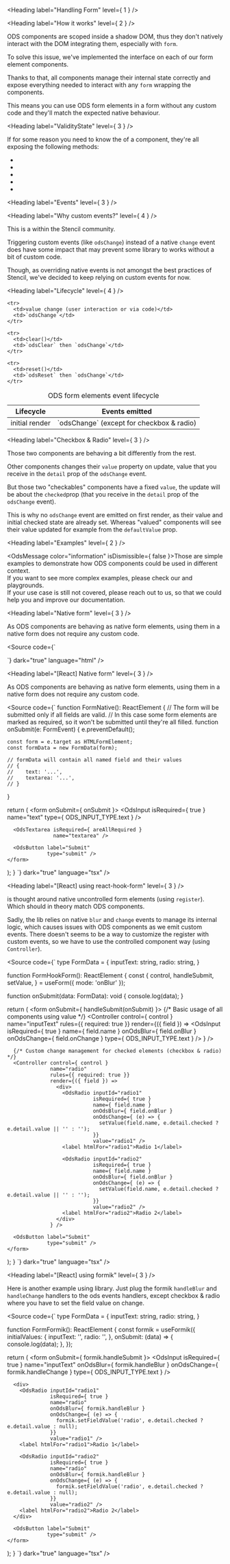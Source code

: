
<Meta title="OVHcloud Design System/Guides/Handling Form" />

<Heading label="Handling Form" level={ 1 } />

<Heading label="How it works" level={ 2 } />

ODS components are <OdsLink href="https://developer.mozilla.org/en-US/docs/Web/API/Web_components" label="web components" target="_blank" />
scoped inside a shadow DOM, thus they don't natively interact with the DOM integrating them, especially with `form`.

To solve this issue, we've implemented the <OdsLink href="https://developer.mozilla.org/en-US/docs/Web/API/ElementInternals" label="ElementInternals" target="_blank" />
interface on each of our form element components.

Thanks to that, all components manage their internal state correctly and expose everything needed to interact with any `form` wrapping the components.

This means you can use ODS form elements in a form without any custom code and they'll match the expected native behaviour.

<Heading label="ValidityState" level={ 3 } />

If for some reason you need to know the <OdsLink href="https://developer.mozilla.org/en-US/docs/Web/API/ValidityState" label="ValidityState" target="_blank" />
of a component, they're all exposing the following methods:
- <OdsLink href="https://developer.mozilla.org/en-US/docs/Web/API/ElementInternals/checkValidity" label="checkValidity()" target="_blank" />
- <OdsLink href="https://developer.mozilla.org/en-US/docs/Web/API/ElementInternals/validationMessage" label="getValidationMessage()" target="_blank" />
- <OdsLink href="https://developer.mozilla.org/en-US/docs/Web/API/ElementInternals/validity" label="getValidity()" target="_blank" />
- <OdsLink href="https://developer.mozilla.org/en-US/docs/Web/API/ElementInternals/reportValidity" label="reportValidity()" target="_blank" />
- <OdsLink href="https://developer.mozilla.org/en-US/docs/Web/API/ElementInternals/willValidate" label="willValidate()" target="_blank" />

<Heading label="Events" level={ 3 } />

<Heading label="Why custom events?" level={ 4 } />

This is a <OdsLink href="https://github.com/ionic-team/stencil/issues/2822" label="recurring debate" target="_blank" /> within the Stencil community.

Triggering custom events (like `odsChange`) instead of a native `change` event does have some impact that may prevent some library
to works without a bit of custom code.

Though, as overriding native events is not amongst the best practices of Stencil, we've decided to keep relying on custom events for now.

<Heading label="Lifecycle" level={ 4 } />

<Table>
  <caption style={{ captionSide: 'bottom' }}>
    <OdsText preset="caption">
      ODS form elements event lifecycle
    </OdsText>
  </caption>

  <thead>
    <tr>
      <th>Lifecycle</th>
      <th>Events emitted</th>
    </tr>
  </thead>

  <tbody>
    <tr>
      <td>initial render</td>
      <td>`odsChange` (except for checkbox & radio)</td>
    </tr>

    <tr>
      <td>value change (user interaction or via code)</td>
      <td>`odsChange`</td>
    </tr>

    <tr>
      <td>clear()</td>
      <td>`odsClear` then `odsChange`</td>
    </tr>

    <tr>
      <td>reset()</td>
      <td>`odsReset` then `odsChange`</td>
    </tr>
  </tbody>
</Table>

<Heading label="Checkbox & Radio" level={ 3 } />

Those two components are behaving a bit differently from the rest.

Other components changes their `value` property on update, value that you receive in the `detail` prop of the `odsChange` event.

But those two "checkables" components have a fixed `value`, the update will be about the `checked`prop (that you receive in the `detail` prop of the `odsChange` event).

This is why no `odsChange` event are emitted on first render, as their value and initial checked state are already set.
Whereas "valued" components will see their value updated for example from the `defaultValue` prop.

<Heading label="Examples" level={ 2 } />

<OdsMessage color="information" isDismissible={ false }><span>Those are simple examples to demonstrate how ODS components could be used in different context.
<br />If you want to see more complex examples, please check our <OdsLink href="https://github.com/aesteves60/ods-playground-vanilla" label="Vanilla" target="_blank" /> and  <OdsLink href="https://github.com/dpellier/ods-playground-react" label="React" target="_blank" /> playgrounds.
<br />If your use case is still not covered, please reach out to us, so that we could help you and improve our documentation.</span></OdsMessage>

<Heading label="Native form" level={ 3 } />

As ODS components are behaving as native form elements, using them in a native form does not require any custom code.

<Source code={`
<form>
  <ods-input is-required
             name="text">
  </ods-input>

  <ods-textarea is-required
                name="textarea">
  </ods-textarea>

  <ods-button label="Submit"
              type="submit">
  </ods-button>
</form>

<script>
  const formElement = document.querySelector('form');

  // The form will be submitted only if all fields are valid.
  // In this case some form elements are marked as required, so it won't be submitted until they're all filled.
  formElement.addEventListener('submit', (e) => {
    e.preventDefault();

    const formData = new FormData(formElement);

    // formData will contain all named field and their values
    // {
    //    text: '...',
    //    textarea: '...',
    // }
  });
</script>
`}
        dark="true"
        language="html" />

<Heading label="[React] Native form" level={ 3 } />

As ODS components are behaving as native form elements, using them in a native form does not require any custom code.

<Source code={`
function FormNative(): ReactElement {
  // The form will be submitted only if all fields are valid.
  // In this case some form elements are marked as required, so it won't be submitted until they're all filled.
  function onSubmit(e: FormEvent) {
    e.preventDefault();

    const form = e.target as HTMLFormElement;
    const formData = new FormData(form);

    // formData will contain all named field and their values
    // {
    //    text: '...',
    //    textarea: '...',
    // }
  }

  return (
    <form onSubmit={ onSubmit }>
      <OdsInput isRequired={ true }
                name="text"
                type={ ODS_INPUT_TYPE.text } />

      <OdsTextarea isRequired={ areAllRequired }
                   name="textarea" />

      <OdsButton label="Submit"
                 type="submit" />
    </form>
  );
}
`}
        dark="true"
        language="tsx" />

<Heading label="[React] using react-hook-form" level={ 3 } />

<OdsLink href="https://react-hook-form.com" label="React Hook Form" target="_blank" /> is thought around native uncontrolled form elements (using `register`).
Which should in theory match ODS components.

Sadly, the lib relies on native `blur` and `change` events to manage its internal logic, which causes issues with ODS components as we emit custom events.
There doesn't seems to be a way to customize the register with custom events, so we have to use the controlled component way (using `Controller`).

<Source code={`
type FormData = {
  inputText: string,
  radio: string,
}

function FormHookForm(): ReactElement {
  const {
    control,
    handleSubmit,
    setValue,
  } = useForm<FormData>({ mode: 'onBlur' });

  function onSubmit(data: FormData): void {
    console.log(data);
  }

  return (
    <form onSubmit={ handleSubmit(onSubmit) }>
      {/* Basic usage of all components using value */}
      <Controller control={ control }
                  name="inputText"
                  rules={{ required: true }}
                  render={({ field }) =>
                    <OdsInput isRequired={ true }
                              name={ field.name }
                              onOdsBlur={ field.onBlur }
                              onOdsChange={ field.onChange }
                              type={ ODS_INPUT_TYPE.text } />
                  } />

      {/* Custom change management for checked elements (checkbox & radio) */}
      <Controller control={ control }
                  name="radio"
                  rules={{ required: true }}
                  render={({ field }) =>
                    <div>
                      <OdsRadio inputId="radio1"
                                isRequired={ true }
                                name={ field.name }
                                onOdsBlur={ field.onBlur }
                                onOdsChange={ (e) => {
                                  setValue(field.name, e.detail.checked ? e.detail.value || '' : '');
                                }}
                                value="radio1" />
                      <label htmlFor="radio1">Radio 1</label>

                      <OdsRadio inputId="radio2"
                                isRequired={ true }
                                name={ field.name }
                                onOdsBlur={ field.onBlur }
                                onOdsChange={ (e) => {
                                  setValue(field.name, e.detail.checked ? e.detail.value || '' : '');
                                }}
                                value="radio2" />
                      <label htmlFor="radio2">Radio 2</label>
                    </div>
                  } />

      <OdsButton label="Submit"
                 type="submit" />
    </form>
  );
}
`}
        dark="true"
        language="tsx" />

<Heading label="[React] using formik" level={ 3 } />

Here is another example using <OdsLink href="https://formik.org" label="Formik" target="_blank" /> library.
Just plug the formik `handleBlur` and `handleChange` handlers to the ods events handlers, except checkbox & radio
where you have to set the field value on change.

<Source code={`
type FormData = {
  inputText: string,
  radio: string,
}

function FormFormik(): ReactElement {
  const formik = useFormik<FormData>({
    initialValues: {
      inputText: '',
      radio: '',
    },
    onSubmit: (data) => {
      console.log(data);
    },
  });

  return (
    <form onSubmit={ formik.handleSubmit }>
      <OdsInput isRequired={ true }
                name="inputText"
                onOdsBlur={ formik.handleBlur }
                onOdsChange={ formik.handleChange }
                type={ ODS_INPUT_TYPE.text } />

      <div>
        <OdsRadio inputId="radio1"
                  isRequired={ true }
                  name="radio"
                  onOdsBlur={ formik.handleBlur }
                  onOdsChange={ (e) => {
                    formik.setFieldValue('radio', e.detail.checked ?  e.detail.value : null);
                  }}
                  value="radio1" />
        <label htmlFor="radio1">Radio 1</label>

        <OdsRadio inputId="radio2"
                  isRequired={ true }
                  name="radio"
                  onOdsBlur={ formik.handleBlur }
                  onOdsChange={ (e) => {
                    formik.setFieldValue('radio', e.detail.checked ?  e.detail.value : null);
                  }}
                  value="radio2" />
        <label htmlFor="radio2">Radio 2</label>
      </div>

      <OdsButton label="Submit"
                 type="submit" />
    </form>
  );
}
`}
        dark="true"
        language="tsx" />
